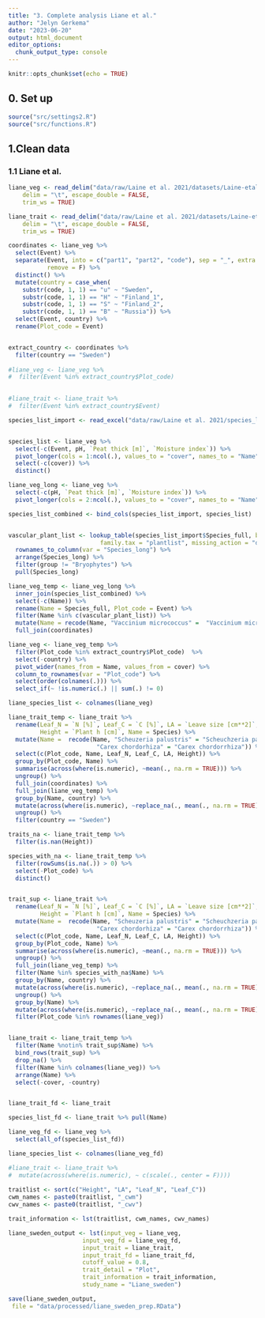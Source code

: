 ```yaml
---
title: "3. Complete analysis Liane et al."
author: "Jelyn Gerkema"
date: "2023-06-20"
output: html_document
editor_options: 
  chunk_output_type: console
---
```


```r
knitr::opts_chunk$set(echo = TRUE)

```

## 0. Set up
```r
source("src/settings2.R")
source("src/functions.R")

```

## 1.Clean data


### 1.1 Liane et al.
```r


liane_veg <- read_delim("data/raw/Laine et al. 2021/datasets/Laine-etal_Species_composition_ownadjust.tab", 
    delim = "\t", escape_double = FALSE, 
    trim_ws = TRUE)

liane_trait <- read_delim("data/raw/Laine et al. 2021/datasets/Laine-etal_Vascular_Traits_ownadjust.tab", 
    delim = "\t", escape_double = FALSE, 
    trim_ws = TRUE) 

coordinates <- liane_veg %>%
  select(Event) %>%
  separate(Event, into = c("part1", "part2", "code"), sep = "_", extra = "merge",
           remove = F) %>%
  distinct() %>%
  mutate(country = case_when(
    substr(code, 1, 1) == "u" ~ "Sweden",
    substr(code, 1, 1) == "H" ~ "Finland_1",
    substr(code, 1, 1) == "S" ~ "Finland_2",
    substr(code, 1, 1) == "B" ~ "Russia")) %>%
  select(Event, country) %>%
  rename(Plot_code = Event)


extract_country <- coordinates %>%
  filter(country == "Sweden")
 
#liane_veg <- liane_veg %>%
#  filter(Event %in% extract_country$Plot_code)  
  

#liane_trait <- liane_trait %>%
#  filter(Event %in% extract_country$Event) 

species_list_import <- read_excel("data/raw/Laine et al. 2021/species_list_complete.xlsx") 


species_list <- liane_veg %>%
  select(-c(Event, pH, `Peat thick [m]`, `Moisture index`)) %>%
  pivot_longer(cols = 1:ncol(.), values_to = "cover", names_to = "Name") %>%
  select(-c(cover)) %>%
  distinct() 

liane_veg_long <- liane_veg %>%
  select(-c(pH, `Peat thick [m]`, `Moisture index`)) %>%
  pivot_longer(cols = 2:ncol(.), values_to = "cover", names_to = "Name")

species_list_combined <- bind_cols(species_list_import, species_list)


vascular_plant_list <- lookup_table(species_list_import$Species_full, by_species=TRUE, 
                          family.tax = "plantlist", missing_action = "drop") %>%
  rownames_to_column(var = "Species_long") %>%
  arrange(Species_long) %>%
  filter(group != "Bryophytes") %>%
  pull(Species_long)

liane_veg_temp <- liane_veg_long %>%
  inner_join(species_list_combined) %>%
  select(-c(Name)) %>%
  rename(Name = Species_full, Plot_code = Event) %>%
  filter(Name %in% c(vascular_plant_list)) %>%
  mutate(Name = recode(Name, "Vaccinium micrococcus" =  "Vaccinium microcarpum")) %>%
  full_join(coordinates)

liane_veg <- liane_veg_temp %>%
  filter(Plot_code %in% extract_country$Plot_code)  %>%
  select(-country) %>%
  pivot_wider(names_from = Name, values_from = cover) %>%
  column_to_rownames(var = "Plot_code") %>%
  select(order(colnames(.))) %>%
  select_if(~ !is.numeric(.) || sum(.) != 0)

liane_species_list <- colnames(liane_veg)

liane_trait_temp <- liane_trait %>%
  rename(Leaf_N = `N [%]`, Leaf_C = `C [%]`, LA = `Leave size [cm**2]`, Plot_code = Event,
         Height = `Plant h [cm]`, Name = Species) %>%
  mutate(Name =  recode(Name, "Scheuzeria palustris" = "Scheuchzeria palustris",
                         "Carex chordorhiza" = "Carex chordorrhiza")) %>%
  select(c(Plot_code, Name, Leaf_N, Leaf_C, LA, Height)) %>%
  group_by(Plot_code, Name) %>%
  summarise(across(where(is.numeric), ~mean(., na.rm = TRUE))) %>%
  ungroup() %>%
  full_join(coordinates) %>%
  full_join(liane_veg_temp) %>%
  group_by(Name, country) %>%
  mutate(across(where(is.numeric), ~replace_na(., mean(., na.rm = TRUE)))) %>%
  ungroup() %>%
  filter(country == "Sweden")

traits_na <- liane_trait_temp %>%
  filter(is.nan(Height)) 

species_with_na <- liane_trait_temp %>%
  filter(rowSums(is.na(.)) > 0) %>%
  select(-Plot_code) %>%
  distinct()


trait_sup <- liane_trait %>%
  rename(Leaf_N = `N [%]`, Leaf_C = `C [%]`, LA = `Leave size [cm**2]`, Plot_code = Event,
         Height = `Plant h [cm]`, Name = Species) %>%
  mutate(Name =  recode(Name, "Scheuzeria palustris" = "Scheuchzeria palustris",
                         "Carex chordorhiza" = "Carex chordorrhiza")) %>%
  select(c(Plot_code, Name, Leaf_N, Leaf_C, LA, Height)) %>%
  group_by(Plot_code, Name) %>%
  summarise(across(where(is.numeric), ~mean(., na.rm = TRUE))) %>%
  ungroup() %>%
  full_join(liane_veg_temp) %>%
  filter(Name %in% species_with_na$Name) %>%
  group_by(Name, country) %>%
  mutate(across(where(is.numeric), ~replace_na(., mean(., na.rm = TRUE)))) %>%
  ungroup() %>%
  group_by(Name) %>%
  mutate(across(where(is.numeric), ~replace_na(., mean(., na.rm = TRUE)))) %>%
  filter(Plot_code %in% rownames(liane_veg)) 


liane_trait <- liane_trait_temp %>%
  filter(Name %notin% trait_sup$Name) %>%
  bind_rows(trait_sup) %>%
  drop_na() %>%
  filter(Name %in% colnames(liane_veg)) %>%
  arrange(Name) %>%
  select(-cover, -country)


liane_trait_fd <- liane_trait

species_list_fd <- liane_trait %>% pull(Name)

liane_veg_fd <- liane_veg %>%
  select(all_of(species_list_fd))

liane_species_list <- colnames(liane_veg_fd)

#liane_trait <- liane_trait %>%
#  mutate(across(where(is.numeric), ~ c(scale(., center = F)))) 
 
traitlist <- sort(c("Height", "LA", "Leaf_N", "Leaf_C"))
cwm_names <- paste0(traitlist, "_cwm")
cwv_names <- paste0(traitlist, "_cwv")

trait_information <- lst(traitlist, cwm_names, cwv_names)

liane_sweden_output <- lst(input_veg = liane_veg, 
                     input_veg_fd = liane_veg_fd,
                     input_trait = liane_trait,
                     input_trait_fd = liane_trait_fd,
                     cutoff_value = 0.8,
                     trait_detail = "Plot",
                     trait_information = trait_information,
                     study_name = "Liane_sweden")

save(liane_sweden_output,
 file = "data/processed/liane_sweden_prep.RData")

``` 


